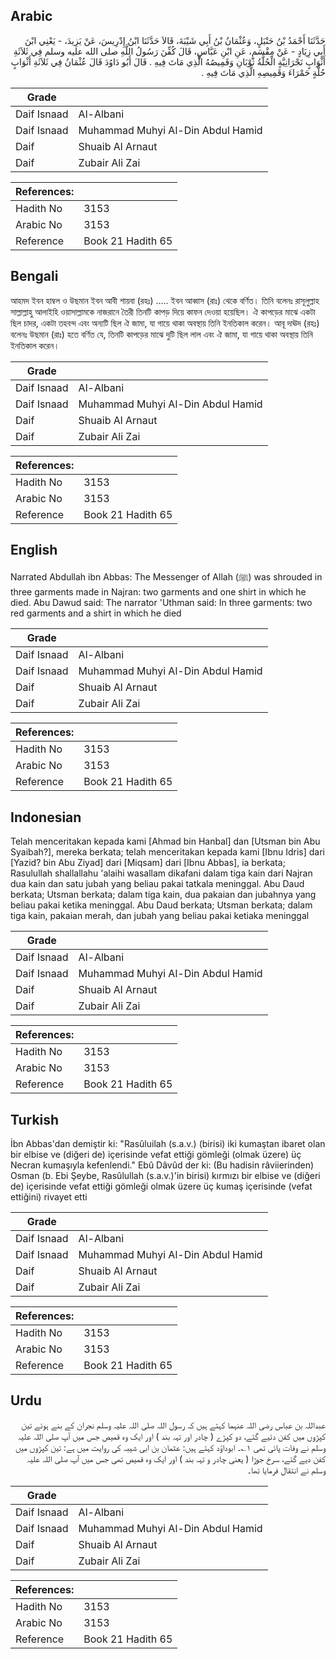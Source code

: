 ## Arabic


<div dir="rtl" lang="ar" style={{fontSize:'larger',backgroundColor:'#f8f9fa',padding:20}}>
حَدَّثَنَا أَحْمَدُ بْنُ حَنْبَلٍ، وَعُثْمَانُ بْنُ أَبِي شَيْبَةَ، قَالاَ حَدَّثَنَا ابْنُ إِدْرِيسَ، عَنْ يَزِيدَ، - يَعْنِي ابْنَ أَبِي زِيَادٍ - عَنْ مِقْسَمٍ، عَنِ ابْنِ عَبَّاسٍ، قَالَ كُفِّنَ رَسُولُ اللَّهِ صلى الله عليه وسلم فِي ثَلاَثَةِ أَثْوَابٍ نَجْرَانِيَّةٍ الْحُلَّةُ ثَوْبَانِ وَقَمِيصُهُ الَّذِي مَاتَ فِيهِ ‏.‏ قَالَ أَبُو دَاوُدَ قَالَ عُثْمَانُ فِي ثَلاَثَةِ أَثْوَابٍ حُلَّةٍ حَمْرَاءَ وَقَمِيصِهِ الَّذِي مَاتَ فِيهِ ‏.‏
</div>
<div style={{backgroundColor:'#f8f9fa',padding:20, marginBottom: 10}}><table> <thead> <tr> <th>Grade</th> <th></th> </tr> </thead> <tbody> <tr><td>Daif Isnaad</td><td>Al-Albani</td></tr><tr><td>Daif Isnaad</td><td>Muhammad Muhyi Al-Din Abdul Hamid</td></tr><tr><td>Daif</td><td>Shuaib Al Arnaut</td></tr><tr><td>Daif</td><td>Zubair Ali Zai</td></tr></tbody></table><table> <thead> <tr> <th>References:</th> <th></th> </tr> </thead> <tbody><tr><td>Hadith No</td><td>3153</td></tr><tr><td>Arabic No</td><td>3153</td></tr><tr><td>Reference</td><td>Book 21 Hadith 65</td></tr></tbody></table></div>

## Bengali


<div dir="ltr" lang="bn" style={{fontSize:'larger',backgroundColor:'#f8f9fa',padding:20}}>
আহমদ ইবন হাম্বল ও উছমান ইবন আবী শায়বা (রহঃ) ..... ইবন আব্বাস (রাঃ) থেকে বর্ণিত। তিনি বলেনঃ রাসূলুল্লাহ সাল্লাল্লাহু আলাইহি ওয়াসাল্লামকে নাজরানে তৈরী তিনটি কাপড় দিয়ে কাফন দেওয়া হয়েছিল। ঐ কাপড়ের মাঝে একটা ছিল চাদর, একটা তহবন্দ এবং অন্যটি ছিল ঐ জামা, যা গায়ে থাকা অবস্থায় তিনি ইনতিকাল করেন। আবূ দাঊদ (রহঃ) বলেনঃ উছমান (রাঃ) হতে বর্ণিত যে, তিনটি কাপড়ের মাঝে দুটি ছিল লাল এবং ঐ জামা, যা গায়ে থাকা অবস্থায় তিনি ইনতিকাল করেন।
</div>
<div style={{backgroundColor:'#f8f9fa',padding:20, marginBottom: 10}}><table> <thead> <tr> <th>Grade</th> <th></th> </tr> </thead> <tbody> <tr><td>Daif Isnaad</td><td>Al-Albani</td></tr><tr><td>Daif Isnaad</td><td>Muhammad Muhyi Al-Din Abdul Hamid</td></tr><tr><td>Daif</td><td>Shuaib Al Arnaut</td></tr><tr><td>Daif</td><td>Zubair Ali Zai</td></tr></tbody></table><table> <thead> <tr> <th>References:</th> <th></th> </tr> </thead> <tbody><tr><td>Hadith No</td><td>3153</td></tr><tr><td>Arabic No</td><td>3153</td></tr><tr><td>Reference</td><td>Book 21 Hadith 65</td></tr></tbody></table></div>

## English


<div dir="ltr" lang="en" style={{fontSize:'larger',backgroundColor:'#f8f9fa',padding:20}}>
Narrated Abdullah ibn Abbas: The Messenger of Allah (ﷺ) was shrouded in three garments made in Najran: two garments and one shirt in which he died. Abu Dawud said: The narrator 'Uthman said: In three garments: two red garments and a shirt in which he died
</div>
<div style={{backgroundColor:'#f8f9fa',padding:20, marginBottom: 10}}><table> <thead> <tr> <th>Grade</th> <th></th> </tr> </thead> <tbody> <tr><td>Daif Isnaad</td><td>Al-Albani</td></tr><tr><td>Daif Isnaad</td><td>Muhammad Muhyi Al-Din Abdul Hamid</td></tr><tr><td>Daif</td><td>Shuaib Al Arnaut</td></tr><tr><td>Daif</td><td>Zubair Ali Zai</td></tr></tbody></table><table> <thead> <tr> <th>References:</th> <th></th> </tr> </thead> <tbody><tr><td>Hadith No</td><td>3153</td></tr><tr><td>Arabic No</td><td>3153</td></tr><tr><td>Reference</td><td>Book 21 Hadith 65</td></tr></tbody></table></div>

## Indonesian


<div dir="ltr" lang="id" style={{fontSize:'larger',backgroundColor:'#f8f9fa',padding:20}}>
Telah menceritakan kepada kami [Ahmad bin Hanbal] dan [Utsman bin Abu Syaibah?], mereka berkata; telah menceritakan kepada kami [Ibnu Idris] dari [Yazid? bin Abu Ziyad] dari [Miqsam] dari [Ibnu Abbas], ia berkata; Rasulullah shallallahu 'alaihi wasallam dikafani dalam tiga kain dari Najran dua kain dan satu jubah yang beliau pakai tatkala meninggal. Abu Daud berkata; Utsman berkata; dalam tiga kain, dua pakaian dan jubahnya yang beliau pakai ketika meninggal. Abu Daud berkata; Utsman berkata; dalam tiga kain, pakaian merah, dan jubah yang beliau pakai ketiaka meninggal
</div>
<div style={{backgroundColor:'#f8f9fa',padding:20, marginBottom: 10}}><table> <thead> <tr> <th>Grade</th> <th></th> </tr> </thead> <tbody> <tr><td>Daif Isnaad</td><td>Al-Albani</td></tr><tr><td>Daif Isnaad</td><td>Muhammad Muhyi Al-Din Abdul Hamid</td></tr><tr><td>Daif</td><td>Shuaib Al Arnaut</td></tr><tr><td>Daif</td><td>Zubair Ali Zai</td></tr></tbody></table><table> <thead> <tr> <th>References:</th> <th></th> </tr> </thead> <tbody><tr><td>Hadith No</td><td>3153</td></tr><tr><td>Arabic No</td><td>3153</td></tr><tr><td>Reference</td><td>Book 21 Hadith 65</td></tr></tbody></table></div>

## Turkish


<div dir="ltr" lang="tr" style={{fontSize:'larger',backgroundColor:'#f8f9fa',padding:20}}>
İbn Abbas'dan demiştir ki: "Rasûluilah (s.a.v.) (birisi) iki kumaştan ibaret olan bir elbise ve (diğeri de) içerisinde vefat ettiği gömleği (olmak üzere) üç Necran kumaşıyla kefenlendi." Ebû Dâvûd der ki: (Bu hadisin râviierinden) Osman (b. Ebi Şeybe, Rasûlullah (s.a.v.)'in birisi) kırmızı bir elbise ve (diğeri de) içerisinde vefat ettiği gömleği olmak üzere üç kumaş içerisinde (vefat ettiğini) rivayet etti
</div>
<div style={{backgroundColor:'#f8f9fa',padding:20, marginBottom: 10}}><table> <thead> <tr> <th>Grade</th> <th></th> </tr> </thead> <tbody> <tr><td>Daif Isnaad</td><td>Al-Albani</td></tr><tr><td>Daif Isnaad</td><td>Muhammad Muhyi Al-Din Abdul Hamid</td></tr><tr><td>Daif</td><td>Shuaib Al Arnaut</td></tr><tr><td>Daif</td><td>Zubair Ali Zai</td></tr></tbody></table><table> <thead> <tr> <th>References:</th> <th></th> </tr> </thead> <tbody><tr><td>Hadith No</td><td>3153</td></tr><tr><td>Arabic No</td><td>3153</td></tr><tr><td>Reference</td><td>Book 21 Hadith 65</td></tr></tbody></table></div>

## Urdu


<div dir="rtl" lang="ur" style={{fontSize:'larger',backgroundColor:'#f8f9fa',padding:20}}>
عبداللہ بن عباس رضی اللہ عنہما کہتے ہیں کہ رسول اللہ صلی اللہ علیہ وسلم نجران کے بنے ہوئے تین کپڑوں میں کفن دئیے گئے، دو کپڑے ( چادر اور تہہ بند ) اور ایک وہ قمیص جس میں آپ صلی اللہ علیہ وسلم نے وفات پائی تھی ۱؎۔ ابوداؤد کہتے ہیں: عثمان بن ابی شیبہ کی روایت میں ہے: تین کپڑوں میں کفن دیے گئے، سرخ جوڑا ( یعنی چادر و تہہ بند ) اور ایک وہ قمیص تھی جس میں آپ صلی اللہ علیہ وسلم نے انتقال فرمایا تھا۔
</div>
<div style={{backgroundColor:'#f8f9fa',padding:20, marginBottom: 10}}><table> <thead> <tr> <th>Grade</th> <th></th> </tr> </thead> <tbody> <tr><td>Daif Isnaad</td><td>Al-Albani</td></tr><tr><td>Daif Isnaad</td><td>Muhammad Muhyi Al-Din Abdul Hamid</td></tr><tr><td>Daif</td><td>Shuaib Al Arnaut</td></tr><tr><td>Daif</td><td>Zubair Ali Zai</td></tr></tbody></table><table> <thead> <tr> <th>References:</th> <th></th> </tr> </thead> <tbody><tr><td>Hadith No</td><td>3153</td></tr><tr><td>Arabic No</td><td>3153</td></tr><tr><td>Reference</td><td>Book 21 Hadith 65</td></tr></tbody></table></div>